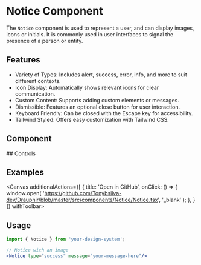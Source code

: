 
<Meta of={NoticeStories} component={Notice}/>

# Notice Component
The `Notice` component is used to represent a user, and can display images, icons or initials. It is commonly used in user interfaces to signal the presence of a person or entity.

## Features
- Variety of Types: Includes alert, success, error, info, and more to suit different contexts.
- Icon Display: Automatically shows relevant icons for clear communication.
- Custom Content: Supports adding custom elements or messages.
- Dismissible: Features an optional close button for user interaction.
- Keyboard Friendly: Can be closed with the Escape key for accessibility.
- Tailwind Styled: Offers easy customization with Tailwind CSS.

## Component
<Primary />
## Controls
<Controls />

## Examples
<Canvas additionalActions={[
    {
      title: 'Open in GitHub',
      onClick: () => {
        window.open(
          'https://github.com/Tonybsilva-dev/Draupnir/blob/master/src/components/Notice/Notice.tsx',
          '_blank'
        );
      },
    }
  ]}
  withToolbar>
    <div className='flex flex-col gap-3'>
        <Story of={NoticeStories.NoticeSuccess} />
        <Story of={NoticeStories.NoticeAlert} />
        <Story of={NoticeStories.NoticeError} />
   </div>
</Canvas>

## Usage
<div>

```jsx dark
import { Notice } from 'your-design-system';

// Notice with an image
<Notice type="success" message="your-message-here"/>
```

</div>

